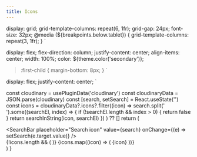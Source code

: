 ```yaml
---
title: Icons
---
```




  display: grid;
  grid-template-columns: repeat(6, 1fr);
  grid-gap: 24px;
  font-size: 32px;
  @media (${breakpoints.below.tablet}) {
    grid-template-columns: repeat(3, 1fr);
  }
`

  display: flex;
  flex-direction: column;
  justify-content: center;
  align-items: center;
  width: 100%;
  color: ${theme.color('secondary')};
  > :first-child {
    margin-bottom: 8px;
  }
`

  display: flex;
  justify-content: center;
`

  const cloudinary = usePluginData('cloudinary')
  const cloudinaryData = JSON.parse(cloudinary)
  const [search, setSearch] = React.useState('')
  const icons =
    cloudinaryData?.icons?.filter((icon) =>
      search.split(' ').some((searchEl, index) => {
        if (!searchEl.length && index > 0) {
          return false
        }
        return searchInString(icon, searchEl)
      })
    ) ?? []
  return (
    <div>
      <SearchBar
        placeholder="Search icon"
        value={search}
        onChange={(e) => setSearch(e.target.value)}
      />
      <br />
      {!icons.length && (
        <Placeholder>
          <Title type="regular">No icon found</Title>
        </Placeholder>
      )}
      <IconsContainer>
        {icons.map((icon) => (
          <IconBox key={icon}>
            <Icon icon={icon} />
            <Text type="captionSmall">{icon}</Text>
          </IconBox>
        ))}
      </IconsContainer>
    </div>
  )
}

<DocuBackground>
  <Icons />
</DocuBackground>
